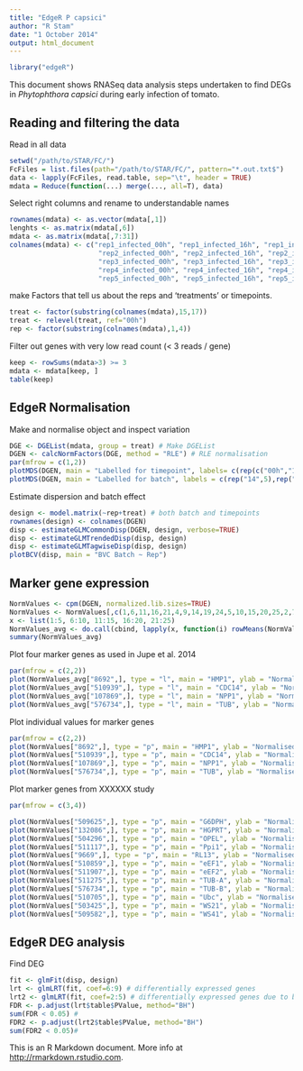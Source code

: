 ```yaml
---
title: "EdgeR P capsici"
author: "R Stam"
date: "1 October 2014"
output: html_document
---
```

```r
library("edgeR")
```

This document shows RNASeq data analysis steps undertaken to find DEGs in *Phytophthora capsici* during early infection of tomato.

Reading and filtering the data
------------------------------

Read in all data
```r
setwd("/path/to/STAR/FC/")
FcFiles = list.files(path="/path/to/STAR/FC/", pattern="*.out.txt$")
data <- lapply(FcFiles, read.table, sep="\t", header = TRUE)
mdata = Reduce(function(...) merge(..., all=T), data)
```

Select right columns and rename to understandable names
```r
rownames(mdata) <- as.vector(mdata[,1])
lenghts <- as.matrix(mdata[,6])
mdata <- as.matrix(mdata[,7:31])
colnames(mdata) <- c("rep1_infected_00h", "rep1_infected_16h", "rep1_infected_24h", "rep1_infected_04h", "rep1_infected_08h", 
                      "rep2_infected_00h", "rep2_infected_16h", "rep2_infected_24h", "rep2_infected_04h", "rep2_infected_08h", 
                      "rep3_infected_00h", "rep3_infected_16h", "rep3_infected_24h", "rep3_infected_04h", "rep3_infected_08h", 
                      "rep4_infected_00h", "rep4_infected_16h", "rep4_infected_24h", "rep4_infected_04h", "rep4_infected_08h", 
                      "rep5_infected_00h", "rep5_infected_16h", "rep5_infected_24h", "rep5_infected_04h", "rep5_infected_08h")
```

make Factors that tell us about the reps and 'treatments' or timepoints.
```r
treat <- factor(substring(colnames(mdata),15,17))
treat <- relevel(treat, ref="00h")
rep <- factor(substring(colnames(mdata),1,4))
```

Filter out genes with very low read count (< 3 reads / gene)
```r
keep <- rowSums(mdata>3) >= 3
mdata <- mdata[keep, ]
table(keep)
```

EdgeR Normalisation
--------------

Make and normalise object and inspect variation
```r
DGE <- DGEList(mdata, group = treat) # Make DGEList
DGEN <- calcNormFactors(DGE, method = "RLE") # RLE normalisation
par(mfrow = c(1,2))
plotMDS(DGEN, main = "Labelled for timepoint", labels= c(rep(c("00h","16h","24h","04h","08h"),5)), col=rep(c("red","blue","green","magenta","black"),5))
plotMDS(DGEN, main = "Labelled for batch", labels = c(rep("14",5),rep("22",5),rep("24",5),rep("28",5),rep("31",5)), col = c(rep("red",5),rep("blue",5),rep("green",5),rep("magenta",5),rep("black",5))) 
```

Estimate dispersion and batch effect
```r
design <- model.matrix(~rep+treat) # both batch and timepoints
rownames(design) <- colnames(DGEN)
disp <- estimateGLMCommonDisp(DGEN, design, verbose=TRUE)
disp <- estimateGLMTrendedDisp(disp, design)
disp <- estimateGLMTagwiseDisp(disp, design)
plotBCV(disp, main = "BVC Batch ~ Rep")
```

Marker gene expression
---------------------
```r
NormValues <- cpm(DGEN, normalized.lib.sizes=TRUE)
NormValues <- NormValues[,c(1,6,11,16,21,4,9,14,19,24,5,10,15,20,25,2,7,12,17,22,3,8,13,18,23)]
x <- list(1:5, 6:10, 11:15, 16:20, 21:25)
NormValues_avg <- do.call(cbind, lapply(x, function(i) rowMeans(NormValues[, i])))
summary(NormValues_avg)
```

Plot four marker genes as used in Jupe et al. 2014
```r
par(mfrow = c(2,2))
plot(NormValues_avg["8692",], type = "l", main = "HMP1", ylab = "Normalised Exp Value", xlab = "Time")#HMP1
plot(NormValues_avg["510939",], type = "l", main = "CDC14", ylab = "Normalised Exp Value", xlab = "Time")#CDC14
plot(NormValues_avg["107869",], type = "l", main = "NPP1", ylab = "Normalised Exp Value", xlab = "Time")#NPP1
plot(NormValues_avg["576734",], type = "l", main = "TUB", ylab = "Normalised Exp Value", xlab = "Time")#TUB
```

Plot individual values for marker genes
```r
par(mfrow = c(2,2))
plot(NormValues["8692",], type = "p", main = "HMP1", ylab = "Normalised Exp Value", xlab = "Time", col = c(rep("red",5),rep("blue",5),rep("green",5),rep("magenta",5),rep("black",5)))#HMP1
plot(NormValues["510939",], type = "p", main = "CDC14", ylab = "Normalised Exp Value", xlab = "Time",col = c(rep("red",5),rep("blue",5),rep("green",5),rep("magenta",5),rep("black",5)))#CDC14
plot(NormValues["107869",], type = "p", main = "NPP1", ylab = "Normalised Exp Value", xlab = "Time",col = c(rep("red",5),rep("blue",5),rep("green",5),rep("magenta",5),rep("black",5)))#NPP1
plot(NormValues["576734",], type = "p", main = "TUB", ylab = "Normalised Exp Value", xlab = "Time",col = c(rep("red",5),rep("blue",5),rep("green",5),rep("magenta",5),rep("black",5)))#TUB
```


Plot marker genes from XXXXXX study
```r
par(mfrow = c(3,4))

plot(NormValues["509625",], type = "p", main = "G6DPH", ylab = "Normalised Exp Value", xlab = "Time",col = c(rep("red",5),rep("blue",5),rep("green",5),rep("magenta",5),rep("black",5)))#CDC14
plot(NormValues["132086",], type = "p", main = "HGPRT", ylab = "Normalised Exp Value", xlab = "Time",col = c(rep("red",5),rep("blue",5),rep("green",5),rep("magenta",5),rep("black",5)))#NPP1
plot(NormValues["504296",], type = "p", main = "OPEL", ylab = "Normalised Exp Value", xlab = "Time",col = c(rep("red",5),rep("blue",5),rep("green",5),rep("magenta",5),rep("black",5)))#TUB
plot(NormValues["511117",], type = "p", main = "Ppi1", ylab = "Normalised Exp Value", xlab = "Time", col = c(rep("red",5),rep("blue",5),rep("green",5),rep("magenta",5),rep("black",5)))#HMP1
plot(NormValues["9669",], type = "p", main = "RL13", ylab = "Normalised Exp Value", xlab = "Time",col = c(rep("red",5),rep("blue",5),rep("green",5),rep("magenta",5),rep("black",5)))#CDC14
plot(NormValues["510859",], type = "p", main = "eEF1", ylab = "Normalised Exp Value", xlab = "Time",col = c(rep("red",5),rep("blue",5),rep("green",5),rep("magenta",5),rep("black",5)))#NPP1
plot(NormValues["511907",], type = "p", main = "eEF2", ylab = "Normalised Exp Value", xlab = "Time",col = c(rep("red",5),rep("blue",5),rep("green",5),rep("magenta",5),rep("black",5)))#TUB
plot(NormValues["511275",], type = "p", main = "TUB-A", ylab = "Normalised Exp Value", xlab = "Time", col = c(rep("red",5),rep("blue",5),rep("green",5),rep("magenta",5),rep("black",5)))#HMP1
plot(NormValues["576734",], type = "p", main = "TUB-B", ylab = "Normalised Exp Value", xlab = "Time",col = c(rep("red",5),rep("blue",5),rep("green",5),rep("magenta",5),rep("black",5)))#CDC14
plot(NormValues["510705",], type = "p", main = "Ubc", ylab = "Normalised Exp Value", xlab = "Time",col = c(rep("red",5),rep("blue",5),rep("green",5),rep("magenta",5),rep("black",5)))#NPP1
plot(NormValues["503425",], type = "p", main = "WS21", ylab = "Normalised Exp Value", xlab = "Time",col = c(rep("red",5),rep("blue",5),rep("green",5),rep("magenta",5),rep("black",5)))#TUB
plot(NormValues["509582",], type = "p", main = "WS41", ylab = "Normalised Exp Value", xlab = "Time",col = c(rep("red",5),rep("blue",5),rep("green",5),rep("magenta",5),rep("black",5)))#TUB
```


EdgeR DEG analysis
------------------

Find DEG
```r
fit <- glmFit(disp, design)
lrt <- glmLRT(fit, coef=6:9) # differentially expressed genes
lrt2 <- glmLRT(fit, coef=2:5) # differentially expressed genes due to batch effect
FDR <- p.adjust(lrt$table$PValue, method="BH")
sum(FDR < 0.05) # 
FDR2 <- p.adjust(lrt2$table$PValue, method="BH")
sum(FDR2 < 0.05)# 
```



This is an R Markdown document. More info at <http://rmarkdown.rstudio.com>.
